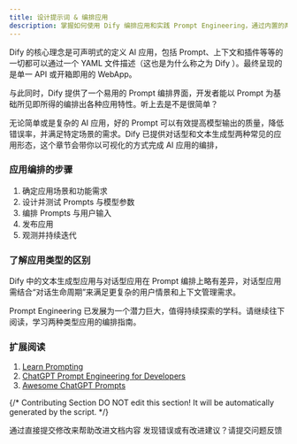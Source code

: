 ```yaml
---
title: 设计提示词 & 编排应用
description: 掌握如何使用 Dify 编排应用和实践 Prompt Engineering，通过内置的两种应用类型，搭建出高价值的 AI 应用。
---
```


Dify 的核心理念是可声明式的定义 AI 应用，包括 Prompt、上下文和插件等等的一切都可以通过一个 YAML 文件描述（这也是为什么称之为 Dify ）。最终呈现的是单一 API 或开箱即用的 WebApp。

与此同时，Dify 提供了一个易用的 Prompt 编排界面，开发者能以 Prompt 为基础所见即所得的编排出各种应用特性。听上去是不是很简单？

无论简单或是复杂的 AI 应用，好的 Prompt 可以有效提高模型输出的质量，降低错误率，并满足特定场景的需求。Dify 已提供对话型和文本生成型两种常见的应用形态，这个章节会带你以可视化的方式完成 AI 应用的编排，

### 应用编排的步骤

1. 确定应用场景和功能需求
2. 设计并测试 Prompts 与模型参数
3. 编排 Prompts 与用户输入
4. 发布应用
5. 观测并持续迭代

### 了解应用类型的区别

Dify 中的文本生成型应用与对话型应用在 Prompt 编排上略有差异，对话型应用需结合“对话生命周期”来满足更复杂的用户情景和上下文管理需求。

Prompt Engineering 已发展为一个潜力巨大，值得持续探索的学科。请继续往下阅读，学习两种类型应用的编排指南。

### 扩展阅读

1. [Learn Prompting](https://learnprompting.org/zh-Hans/)
2. [ChatGPT Prompt Engineering for Developers](https://www.deeplearning.ai/short-courses/chatgpt-prompt-engineering-for-developers/)
3. [Awesome ChatGPT Prompts](https://github.com/f/awesome-chatgpt-prompts)

{/*
Contributing Section
DO NOT edit this section!
It will be automatically generated by the script.
*/}

<CardGroup cols="2">
    <Card
        title="编辑此页面"
        icon="pen-to-square"
        href="https://github.com/langgenius/dify-docs/edit/main/zh-hans/learn-more/extended-reading/prompt-engineering.mdx"
    >
        通过直接提交修改来帮助改进文档内容
    </Card>
    <Card
        title="提交问题"
        icon="github"
        href="https://github.com/langgenius/dify-docs/issues/new?title=文档问题%3A%20t-engineer&body=%23%23%20问题描述%0A%3C%21--%20请简要描述您发现的问题%20--%3E%0A%0A%23%23%20页面链接%0Ahttps%3A%2F%2Fgithub.com%2Flanggenius%2Fdify-docs%2Fblob%2Fmain%2Fzh-hans/learn-more/extended-reading%2Fprompt-engineering.mdx%0A%0A%23%23%20建议修改%0A%3C%21--%20如果有具体的修改建议，请在此说明%20--%3E%0A%0A%3C%21--%20感谢您对文档质量的关注！%20--%3E"
    >
        发现错误或有改进建议？请提交问题反馈
    </Card>
</CardGroup>
